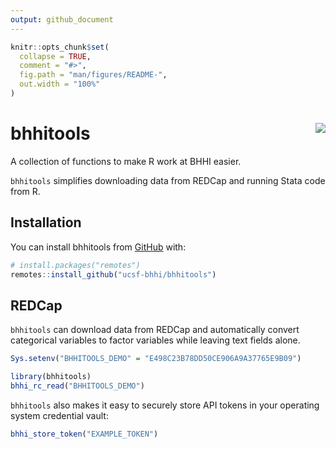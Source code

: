 ```yaml
---
output: github_document
---
```


<!-- README.md is generated from README.Rmd. Please edit that file -->

```r
knitr::opts_chunk$set(
  collapse = TRUE,
  comment = "#>",
  fig.path = "man/figures/README-",
  out.width = "100%"
)
```

# bhhitools <img src="man/figures/logo.png" align="right" />

<!-- badges: start -->
<!-- badges: end -->

A collection of functions to make R work at BHHI easier.

`bhhitools` simplifies downloading data from REDCap and running Stata code from R.

## Installation

You can install bhhitools from [GitHub](https://github.com/ucsf-bhhi/bhhitools) with:

``` r
# install.packages("remotes")
remotes::install_github("ucsf-bhhi/bhhitools")
```

## REDCap

`bhhitools` can download data from REDCap and automatically convert categorical variables to factor variables while leaving text fields alone.

```r
Sys.setenv("BHHITOOLS_DEMO" = "E498C23B78DD50CE906A9A37765E9B09")
```


```r
library(bhhitools)
bhhi_rc_read("BHHITOOLS_DEMO")
```

`bhhitools` also makes it easy to securely store API tokens in your operating system credential vault:

```r
bhhi_store_token("EXAMPLE_TOKEN")
```
